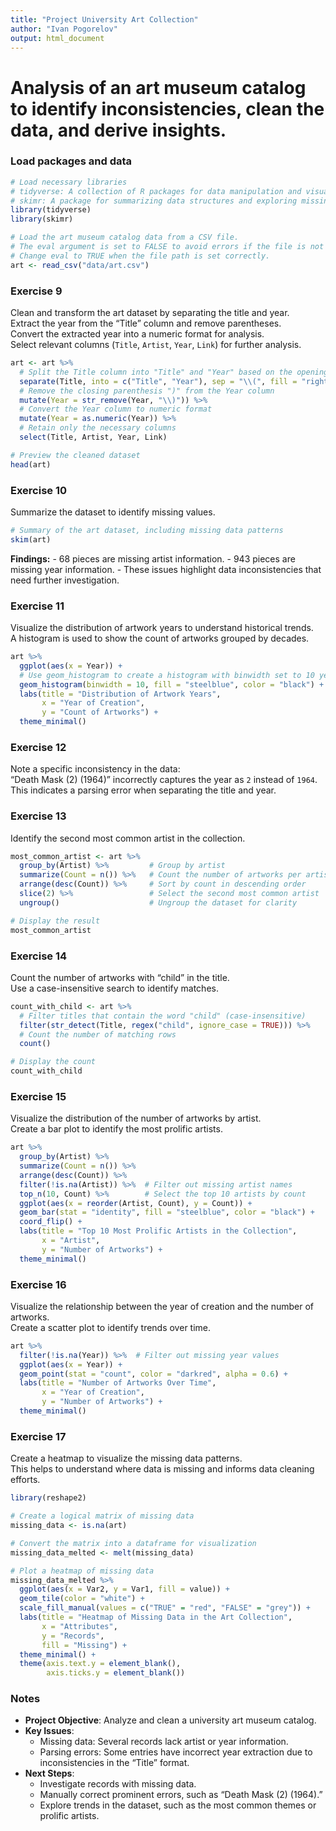 ---
title: "Project University Art Collection"
author: "Ivan Pogorelov"
output: html_document
---

# Analysis of an art museum catalog to identify inconsistencies, clean the data, and derive insights.

### Load packages and data

```{r load-packages, message = FALSE}
# Load necessary libraries
# tidyverse: A collection of R packages for data manipulation and visualization
# skimr: A package for summarizing data structures and exploring missing data
library(tidyverse) 
library(skimr)
```

```{r load-data, message = FALSE}
# Load the art museum catalog data from a CSV file.
# The eval argument is set to FALSE to avoid errors if the file is not yet available.
# Change eval to TRUE when the file path is set correctly.
art <- read_csv("data/art.csv")
```

### Exercise 9
Clean and transform the art dataset by separating the title and year.  
Extract the year from the "Title" column and remove parentheses.  
Convert the extracted year into a numeric format for analysis.  
Select relevant columns (`Title`, `Artist`, `Year`, `Link`) for further analysis.

```{r ex9}
art <- art %>%
  # Split the Title column into "Title" and "Year" based on the opening parenthesis "("
  separate(Title, into = c("Title", "Year"), sep = "\\(", fill = "right") %>%
  # Remove the closing parenthesis ")" from the Year column
  mutate(Year = str_remove(Year, "\\)")) %>%
  # Convert the Year column to numeric format
  mutate(Year = as.numeric(Year)) %>%
  # Retain only the necessary columns
  select(Title, Artist, Year, Link)

# Preview the cleaned dataset
head(art)
```

### Exercise 10
Summarize the dataset to identify missing values.

```{r ex10}
# Summary of the art dataset, including missing data patterns
skim(art)
```

**Findings:**
- 68 pieces are missing artist information.
- 943 pieces are missing year information.
- These issues highlight data inconsistencies that need further investigation.

### Exercise 11
Visualize the distribution of artwork years to understand historical trends.  
A histogram is used to show the count of artworks grouped by decades.

```{r ex11}
art %>% 
  ggplot(aes(x = Year)) + 
  # Use geom_histogram to create a histogram with binwidth set to 10 years
  geom_histogram(binwidth = 10, fill = "steelblue", color = "black") +
  labs(title = "Distribution of Artwork Years",
       x = "Year of Creation",
       y = "Count of Artworks") +
  theme_minimal()
```

### Exercise 12
Note a specific inconsistency in the data:  
"Death Mask (2) (1964)" incorrectly captures the year as `2` instead of `1964`.  
This indicates a parsing error when separating the title and year.

### Exercise 13
Identify the second most common artist in the collection.

```{r ex13}
most_common_artist <- art %>%
  group_by(Artist) %>%         # Group by artist
  summarize(Count = n()) %>%   # Count the number of artworks per artist
  arrange(desc(Count)) %>%     # Sort by count in descending order
  slice(2) %>%                 # Select the second most common artist
  ungroup()                    # Ungroup the dataset for clarity

# Display the result
most_common_artist
```

### Exercise 14
Count the number of artworks with "child" in the title.  
Use a case-insensitive search to identify matches.

```{r ex14}
count_with_child <- art %>%
  # Filter titles that contain the word "child" (case-insensitive)
  filter(str_detect(Title, regex("child", ignore_case = TRUE))) %>%
  # Count the number of matching rows
  count()

# Display the count
count_with_child
```

### Exercise 15
Visualize the distribution of the number of artworks by artist.  
Create a bar plot to identify the most prolific artists.

```{r ex15}
art %>% 
  group_by(Artist) %>% 
  summarize(Count = n()) %>% 
  arrange(desc(Count)) %>% 
  filter(!is.na(Artist)) %>%  # Filter out missing artist names
  top_n(10, Count) %>%        # Select the top 10 artists by count
  ggplot(aes(x = reorder(Artist, Count), y = Count)) +
  geom_bar(stat = "identity", fill = "steelblue", color = "black") +
  coord_flip() +
  labs(title = "Top 10 Most Prolific Artists in the Collection",
       x = "Artist",
       y = "Number of Artworks") +
  theme_minimal()
```

### Exercise 16
Visualize the relationship between the year of creation and the number of artworks.  
Create a scatter plot to identify trends over time.

```{r ex16}
art %>% 
  filter(!is.na(Year)) %>%  # Filter out missing year values
  ggplot(aes(x = Year)) +
  geom_point(stat = "count", color = "darkred", alpha = 0.6) +
  labs(title = "Number of Artworks Over Time",
       x = "Year of Creation",
       y = "Number of Artworks") +
  theme_minimal()
```

### Exercise 17
Create a heatmap to visualize the missing data patterns.  
This helps to understand where data is missing and informs data cleaning efforts.

```{r ex17}
library(reshape2)

# Create a logical matrix of missing data
missing_data <- is.na(art)

# Convert the matrix into a dataframe for visualization
missing_data_melted <- melt(missing_data)

# Plot a heatmap of missing data
missing_data_melted %>%
  ggplot(aes(x = Var2, y = Var1, fill = value)) +
  geom_tile(color = "white") +
  scale_fill_manual(values = c("TRUE" = "red", "FALSE" = "grey")) +
  labs(title = "Heatmap of Missing Data in the Art Collection",
       x = "Attributes",
       y = "Records",
       fill = "Missing") +
  theme_minimal() +
  theme(axis.text.y = element_blank(),
        axis.ticks.y = element_blank())
```

### Notes
- **Project Objective**: Analyze and clean a university art museum catalog.  
- **Key Issues**:
  - Missing data: Several records lack artist or year information.
  - Parsing errors: Some entries have incorrect year extraction due to inconsistencies in the "Title" format.
- **Next Steps**:
  - Investigate records with missing data.
  - Manually correct prominent errors, such as "Death Mask (2) (1964)."
  - Explore trends in the dataset, such as the most common themes or prolific artists.
